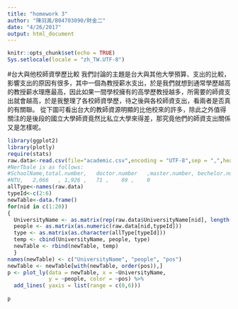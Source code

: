 ```yaml
---
title: "homework 3"
author: "陳羽渢/B04703090/財金二"
date: "4/26/2017"
output: html_document
---
```


```r
knitr::opts_chunk$set(echo = TRUE)
Sys.setlocale(locale = "zh_TW.UTF-8")
```
#台大與他校師資學歷比較
我們討論的主題是台大與其他大學預算、支出的比較，影響支出的原因有很多，其中一個為教授薪水支出，於是我們就想到通常學歷越高的教授薪水理應最高，因此如果一間學校擁有的高學歷教授越多，所需要的師資支出就會越高，於是我整理了各校師資學歷，待之後與各校師資支出，看兩者是否真的有關聯。
從下圖可看出台大的教師資源明顯的比他校來的許多，除此之外值得關注的是後段的國立大學師資竟然比私立大學來得差，那究竟他們的師資支出關係又是怎樣呢。
```r
library(ggplot2)
library(plotly)
require(stats)
raw.data<-read.csv(file="academic.csv",encoding = "UTF-8",sep = ",",header = TRUE)
#NerTbale is as follows:
#SchoolName,total.number,	doctor.number	,master.number,	bechelor.number,	other.number
#NTU,	2,066	, 1,926 ,	71 ,	69 ,	0
allType<-names(raw.data)
typeId<-c(2:6)
newTable<-data.frame()
for(nid in c(1:20))
{
  UniversityName <- as.matrix(rep(raw.data$UniversityName[nid], length(raw.data[nid,typeId])))
  people <- as.matrix(as.numeric(raw.data[nid,typeId]))
  type <- as.matrix(as.character(allType[typeId]))
  temp <- cbind(UniversityName, people, type)
  newTable <- rbind(newTable, temp)
  }
names(newTable) <- c("UniversityName", "people", "pos")
newTable <- newTable[with(newTable, order(pos)),]
p <- plot_ly(data = newTable, x = ~UniversityName, 
             y = ~people, color = ~pos) %>%
  add_lines( yaxis = list(range = c(0,6))) 
 
p
```
